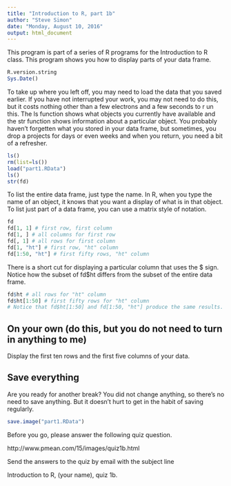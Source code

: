 ```yaml
---
title: "Introduction to R, part 1b"
author: "Steve Simon"
date: "Monday, August 10, 2016"
output: html_document
---
```


This program is part of a series of R programs for the Introduction to R class. This program shows you how to display parts of your data frame.

```r
R.version.string
Sys.Date()
```

To take up where you left off, you may need to load the data that you saved earlier. If you have not interrupted your work, you may not need to do this, but it costs nothing other than a few electrons and a few seconds to r un this. The ls function shows what objects you currently have available and the str function shows information about a particular object. You probably haven't forgetten what you stored in your data frame, but sometimes, you drop a projects for days or even weeks and when you return, you need a bit of a refresher.

```r
ls()
rm(list=ls())
load("part1.RData")
ls()
str(fd)
```

To list the entire data frame, just type the name. In R, when you type the name of an object, it knows that you want a display of what is in that object. To list just part of a data frame, you can use a matrix style of notation.

```r
fd
fd[1, 1] # first row, first column
fd[1, ] # all columns for first row
fd[, 1] # all rows for first column
fd[1, "ht"] # first row, "ht" column
fd[1:50, "ht"] # first fifty rows, "ht" column
```

There is a short cut for displaying a particular column that uses the $ sign. Notice how the subset of fd$ht differs from the subset of the entire data frame.

```r
fd$ht # all rows for "ht" column
fd$ht[1:50] # first fifty rows for "ht" column
# Notice that fd$ht[1:50] and fd[1:50, "ht"] produce the same results.
```

## On your own (do this, but you do not need to turn in anything to me)

Display the first ten rows and the first five columns of your data.

## Save everything

Are you ready for another break? You did not change anything, so there's no need to save anything. But it doesn't hurt to get in the habit of saving regularly.

```r
save.image("part1.RData")
```

Before you go, please answer the following quiz question.

http://www.pmean.com/15/images/quiz1b.html

Send the answers to the quiz by email with the subject line

Introduction to R, (your name), quiz 1b.
